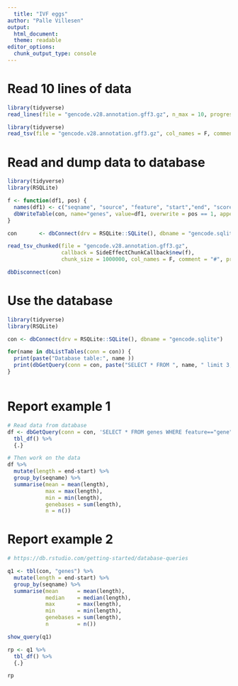 ---
  title: "IVF eggs"
author: "Palle Villesen"
output:
  html_document:
  theme: readable
editor_options: 
  chunk_output_type: console
---
  
  
# Read 10 lines of data

```{r}

library(tidyverse)
read_lines(file = "gencode.v28.annotation.gff3.gz", n_max = 10, progress = TRUE)

```


```{r}

library(tidyverse)
read_tsv(file = "gencode.v28.annotation.gff3.gz", col_names = F, comment = "#", skip = 0, n_max = 10, progress = TRUE )

```


# Read and dump data to database

```{r cache=FALSE}

library(tidyverse)
library(RSQLite)

f <- function(df1, pos) {
  names(df1) <- c("seqname", "source", "feature", "start","end", "score","strand","frame","attribute")  
  dbWriteTable(con, name="genes", value=df1, overwrite = pos == 1, append = pos!=1)
}

con       <- dbConnect(drv = RSQLite::SQLite(), dbname = "gencode.sqlite")

read_tsv_chunked(file = "gencode.v28.annotation.gff3.gz", 
                 callback = SideEffectChunkCallback$new(f), 
                 chunk_size = 1000000, col_names = F, comment = "#", progress = TRUE )

dbDisconnect(con)

```

# Use the database

```{r }

library(tidyverse)
library(RSQLite)

con <- dbConnect(drv = RSQLite::SQLite(), dbname = "gencode.sqlite")

for(name in dbListTables(conn = con)) {
  print(paste("Database table:", name ))
  print(dbGetQuery(conn = con, paste("SELECT * FROM ", name, " limit 3;")) %>% tbl_df())
}



```

# Report example 1

```{r}

# Read data from database
df <- dbGetQuery(conn = con, 'SELECT * FROM genes WHERE feature=="gene"') %>% 
  tbl_df() %>%
  {.}

# Then work on the data
df %>% 
  mutate(length = end-start) %>%
  group_by(seqname) %>%
  summarise(mean = mean(length),
            max = max(length),
            min = min(length),
            genebases = sum(length),
            n = n())

```

# Report example 2

```{r}

# https://db.rstudio.com/getting-started/database-queries

q1 <- tbl(con, "genes") %>%
  mutate(length = end-start) %>%
  group_by(seqname) %>%
  summarise(mean      = mean(length),
            median    = median(length),
            max       = max(length),
            min       = min(length),
            genebases = sum(length),
            n         = n())

show_query(q1)

rp <- q1 %>% 
  tbl_df() %>%
  {.}

rp

```

